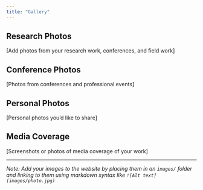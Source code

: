 ```yaml
---
title: "Gallery"
---
```


## Research Photos

[Add photos from your research work, conferences, and field work]

## Conference Photos

[Photos from conferences and professional events]

## Personal Photos

[Personal photos you'd like to share]

## Media Coverage

[Screenshots or photos of media coverage of your work]

---

*Note: Add your images to the website by placing them in an `images/` folder and linking to them using markdown syntax like `![Alt text](images/photo.jpg)`*